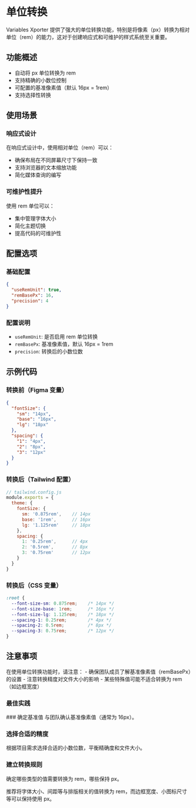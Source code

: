 
# 单位转换

Variables Xporter 提供了强大的单位转换功能，特别是将像素（px）转换为相对单位（rem）的能力，这对于创建响应式和可维护的样式系统至关重要。

## 功能概述

- 自动将 px 单位转换为 rem
- 支持精确的小数位控制
- 可配置的基准像素值（默认 16px = 1rem）
- 支持选择性转换

## 使用场景

### 响应式设计
在响应式设计中，使用相对单位（rem）可以：
- 确保布局在不同屏幕尺寸下保持一致
- 支持浏览器的文本缩放功能
- 简化媒体查询的编写

### 可维护性提升
使用 rem 单位可以：
- 集中管理字体大小
- 简化主题切换
- 提高代码的可维护性

## 配置选项

### 基础配置
```json
{
  "useRemUnit": true,
  "remBasePx": 16,
  "precision": 4
}
```

### 配置说明
- `useRemUnit`: 是否启用 rem 单位转换
- `remBasePx`: 基准像素值，默认 16px = 1rem
- `precision`: 转换后的小数位数

## 示例代码

### 转换前（Figma 变量）
```json
{
  "fontSize": {
    "sm": "14px",
    "base": "16px",
    "lg": "18px"
  },
  "spacing": {
    "1": "4px",
    "2": "8px",
    "3": "12px"
  }
}
```

### 转换后（Tailwind 配置）
```javascript
// tailwind.config.js
module.exports = {
  theme: {
    fontSize: {
      sm: '0.875rem',    // 14px
      base: '1rem',      // 16px
      lg: '1.125rem'     // 18px
    },
    spacing: {
      1: '0.25rem',      // 4px
      2: '0.5rem',       // 8px
      3: '0.75rem'       // 12px
    }
  }
}
```

### 转换后（CSS 变量）
```css
:root {
  --font-size-sm: 0.875rem;    /* 14px */
  --font-size-base: 1rem;      /* 16px */
  --font-size-lg: 1.125rem;    /* 18px */
  --spacing-1: 0.25rem;        /* 4px */
  --spacing-2: 0.5rem;         /* 8px */
  --spacing-3: 0.75rem;        /* 12px */
}
```

## 注意事项

<Callout type="warning">
  在使用单位转换功能时，请注意：
  - 确保团队成员了解基准像素值（remBasePx）的设置
  - 注意转换精度对文件大小的影响
  - 某些特殊值可能不适合转换为 rem（如边框宽度）
</Callout>

### 最佳实践
<Steps>
### 确定基准值
与团队确认基准像素值（通常为 16px）。

### 选择合适的精度
根据项目需求选择合适的小数位数，平衡精确度和文件大小。

### 建立转换规则
确定哪些类型的值需要转换为 rem，哪些保持 px。
</Steps>

<Callout type="info">
  推荐将字体大小、间距等与排版相关的值转换为 rem，而边框宽度、小图标尺寸等可以保持使用 px。
</Callout>
